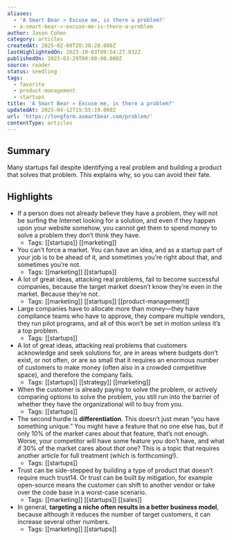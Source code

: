 ```yaml
---
aliases:
  - 'A Smart Bear » Excuse me, is there a problem?'
  - a-smart-bear-»-excuse-me-is-there-a-problem
author: Jason Cohen
category: articles
createdAt: 2025-02-09T20:38:28.000Z
lastHighlightedOn: 2023-10-03T09:54:27.032Z
publishedOn: 2023-03-29T00:00:00.000Z
source: reader
status: seedling
tags:
  - favorite
  - product-management
  - startups
title: 'A Smart Bear » Excuse me, is there a problem?'
updatedAt: 2025-04-12T15:55:19.000Z
url: 'https://longform.asmartbear.com/problem/'
contentType: articles
---
```

## Summary

Many startups fail despite identifying a real problem and building a product that solves that problem. This explains why, so you can avoid their fate.

## Highlights

- If a person does not already believe they have a problem, they will not be surfing the Internet looking for a solution, and even if they happen upon your website somehow, you cannot get them to spend money to solve a problem they don’t think they have.
    - Tags: [[startups]] [[marketing]]
- You can’t force a market. You can have an idea, and as a startup part of your job is to be ahead of it, and sometimes you’re right about that, and sometimes you’re not.
    - Tags: [[marketing]] [[startups]]
- A lot of great ideas, attacking real problems, fail to become successful companies, because the target market doesn’t know they’re even in the market. Because they’re not.
    - Tags: [[marketing]] [[startups]] [[product-management]]
- Large companies have to allocate more than money—they have compliance teams who have to approve, they compare multiple vendors, they run pilot programs, and all of this won’t be set in motion unless it’s a top problem.
    - Tags: [[startups]]
- A lot of great ideas, attacking real problems that customers acknowledge and seek solutions for, are in areas where budgets don’t exist, or not often, or are so small that it requires an enormous number of customers to make money (often also in a crowded competitive space), and therefore the company fails.
    - Tags: [[startups]] [[strategy]] [[marketing]]
- When the customer is already paying to solve the problem, or actively comparing options to solve the problem, you still run into the barrier of whether they have the organizational will to buy from you.
    - Tags: [[startups]]
- The second hurdle is **differentiation**. This doesn’t just mean “you have something unique.” You might have a feature that no one else has, but if only 10% of the market cares about that feature, that’s not enough. Worse, your competitor will have some feature _you_ don’t have, and what if 30% of the market cares about _that_ one? This is a topic that requires another article for full treatment (which is forthcoming!).
    - Tags: [[startups]]
- Trust can be side-stepped by building a type of product that doesn’t require much trust14. Or trust can be built by mitigation, for example open-source means the customer can shift to another vendor or take over the code base in a worst-case scenario.
    - Tags: [[marketing]] [[startups]] [[sales]]
- In general, **targeting a niche often results in a better business model**, because although it reduces the number of target customers, it can increase several other numbers.
    - Tags: [[marketing]] [[startups]]
